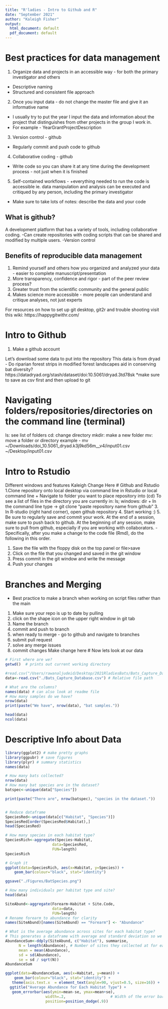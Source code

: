 ```yaml
---
title: "R'ladies - Intro to Github and R"
date: "September 2021" 
author: "Kaleigh Fisher" 
output:
  html_document: default
  pdf_document: default
---
```



# Best practices for data management
1. Organize data and projects in an accessible way - for both the primary investigator and others 
+ Descriptive naming 
+ Structured and consistent file approach 
2. Once you input data - do not change the master file and give it an informative name 
+ I usually try to put the year I input the data and information about the project that distinguishes from other projects in the group I work in. 
+ For example - YearGrantProjectDescription
3. Version control - github 
+ Regularly commit and push code to github
4. Collaborative coding - github 
+ Write code so you can share it at any time during the development process - not just when it is finished
5. Self-contained workflows - 
+everything needed to run the code is accessible
ie. data manipulation and analysis can be executed and critiqued by any person, including the primary investigator
+ Make sure to take lots of notes: describe the data and your code 

## What is github? 
A development platform that has a variety of tools, including collaborative coding. 
-Can create repositories with coding scripts that can be shared and modified by multiple users. 
-Version control 

## Benefits of reproducible data management
1. Remind yourself and others how you organized and analyzed your data - easier to complete manuscript/presentation
2. More transparency, confidence and rigor - part of the peer review process?
3. Greater trust from the scientific community and the general public 
4. Makes science more accessible - more people can understand and critique analyses, not just experts 

For resources on how to set up git desktop, git2r and trouble shooting visit this wiki: https://happygitwithr.com/

# Intro to Github
1. Make a github account


Let's download some data to put into the repository 
This data is from dryad - Do riparian forest strips in modified forest landscapes aid in conserving bat diversity?
https://datadryad.org/stash/dataset/doi:10.5061/dryad.3td78sk
*make sure to save as csv first and then upload to git

# Navigating folders/repositories/directories on the command line (terminal) 
ls: see list of folders 
cd: change directory
mkdir: make a new folder 
mv: move a folder or directory 
example - mv ~/Downloads/doi_10.5061_dryad.k3j9kd56m__v4/input01.csv ~/Desktop/input01.csv

# Intro to Rstudio 
Different windows and features
Kaleigh Change Here
# Github and Rstudio
1.Clone repository onto local desktop via command line in Rstudio or local command line
+ Navigate to folder you want to place repository into (cd) 
To see a list of files in the directory you are currently in: ls; windows: dir
+ In the command line type -> git clone "paste repository name from github"
3. In R-studio (right hand corner), open github repository 
4. Start working :) 
5. Be sure to regularly save and commit your work. At the end of a session, make sure to push back to github. At the beginning of any session, make sure to pull from github, especially if you are working with collaborators. 
-Specifically, after you make a change to the code file (Rmd), do the following in this order. 

1) Save the file with the floppy disk on the top panel or file>save
2) Click on the file that you changed and saved in the git window
3) Press commit in the git window and write the message 
4) Push your changes 

# Branches and Merging 
- Best practice to make a branch when working on script files rather than the main
1. Make sure your repo is up to date by pulling 
2. click on the shape icon on the upper right window in git tab 
3. Name the branch 
4. commit and push to branch 
5. when ready to merge - go to github and navigate to branches 
6. submit pull request 
7. solve any merge issues  
8. commit changes 
Make change here 
# Now lets look at our data 
```r
# First where are we? 
getwd()  # prints out current working directory 

#read.csv("/Users/rawanaljudeid/Desktop/2021RladiesBats/Bats_Capture_Database.csv") # Absolute file path 
data<-read.csv("./Bats_Capture_Database.csv") # Relative file path 

# What are the columns? 
names(data) # can also look at readme file 
# How many samples do we have? 
nrow(data)
print(paste("We have", nrow(data), "bat samples."))

head(data)
ncol(data)
```

# Descriptive Info about Data
```r
library(ggplot2) # make pretty graphs
library(ggpubr) # save figures 
library(plyr) # summary statistics 
names(data)

# How many bats collected? 
nrow(data)
# How many bat species are in the dataset? 
batspec<-unique(data["Species"]) 

print(paste("There are", nrow(batspec), "species in the dataset."))


# Reduce dataframe
SpeciesRed<-unique(data[c("Habitat", "Species")]) 
SpeciesRed[order(SpeciesRed$Habitat),]
head(SpeciesRed)

# How many species in each habitat type? 
SpeciesRich<-aggregate(Species~Habitat,
                     data=SpeciesRed,
                     FUN=length)
SpeciesRich

# Graph it 
ggplot(data=SpeciesRich, aes(x=Habitat, y=Species)) +
    geom_bar(colour="black", stat="identity")

ggsave("./Figures/BatSpecies.png")

# How many individuals per habitat type and site? 
head(data)

SiteAbund<-aggregate(Forearm~Habitat + Site.Code, 
                     data=data,
                     FUN=length)
# Rename forearm to abundance for clarity 
names(SiteAbund)[names(SiteAbund) == "Forearm"] <- "Abundance"

# What is the average abundance across sites for each habitat type? 
# This generates a dataframe with average and standard deviation so we can plot it
AbundanceSum<-ddply(SiteAbund, c("Habitat"), summarise,
      N = length(Abundance), # Number of sites they collected at for each habitat
      mean = mean(Abundance),
      sd = sd(Abundance),
      se = sd / sqrt(N))
AbundanceSum

ggplot(data=AbundanceSum, aes(x=Habitat, y=mean)) +
    geom_bar(colour="black", stat="identity") +
   theme(axis.text.x  = element_text(angle=90, vjust=0.5, size=16)) + 
  ggtitle("Average Abundance for Each Habitat Type") +
   geom_errorbar(aes(ymin=mean-se, ymax=mean+se),
                  width=.2,                    # Width of the error bars
                  position=position_dodge(.9))
```



